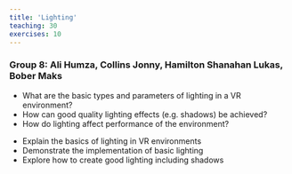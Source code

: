 ```yaml
---
title: 'Lighting'
teaching: 30
exercises: 10
---
```


### Group 8: Ali Humza, Collins Jonny, Hamilton Shanahan Lukas, Bober Maks
:::::::::::::::::::::::::::::::::::::: questions 

- What are the basic types and parameters of lighting in a VR environment?
- How can good quality lighting effects (e.g. shadows) be achieved?
- How do lighting affect performance of the environment?

::::::::::::::::::::::::::::::::::::::::::::::::

::::::::::::::::::::::::::::::::::::: objectives

- Explain the basics of lighting in VR environments
- Demonstrate the implementation of basic lighting
- Explore how to create good lighting including shadows

::::::::::::::::::::::::::::::::::::::::::::::::

